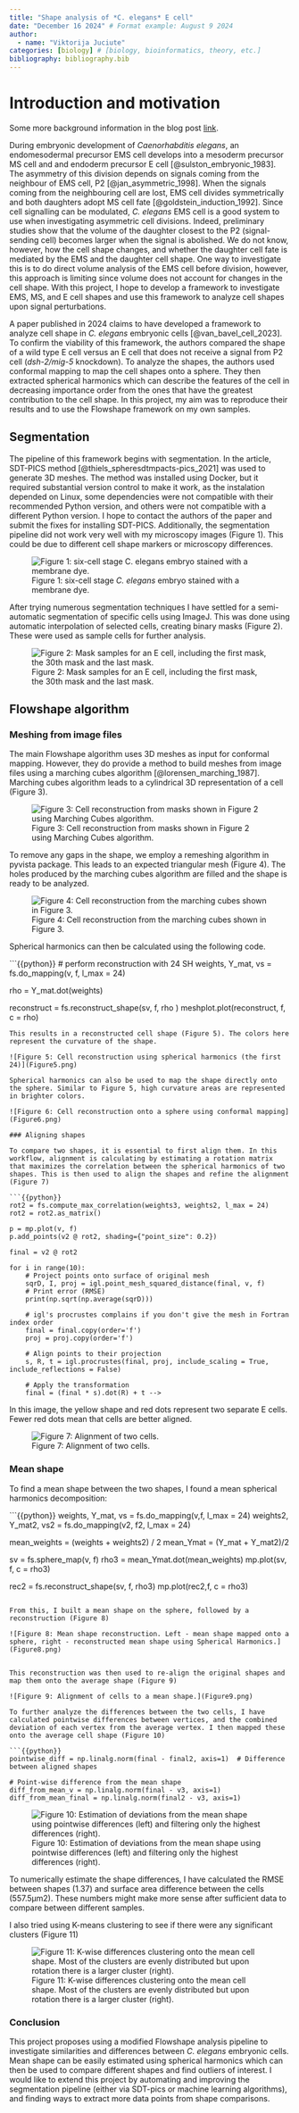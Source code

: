 ```yaml
---
title: "Shape analysis of *C. elegans* E cell"
date: "December 16 2024" # Format example: August 9 2024
author:
  - name: "Viktorija Juciute" 
categories: [biology] # [biology, bioinformatics, theory, etc.]
bibliography: bibliography.bib
---
```


# Introduction and motivation

Some more background information in the blog post [link](https://bioshape-analysis.github.io/blog/posts/biology/).

During embryonic development of *Caenorhabditis elegans*, an endomesodermal precursor EMS cell develops into a mesoderm precursor MS cell and and endoderm precursor E cell [@sulston_embryonic_1983]. The asymmetry of this division depends on signals coming from the neighbour of EMS cell, P2 [@jan_asymmetric_1998]. When the signals coming from the neighbouring cell are lost, EMS cell divides symmetrically and both daughters adopt MS cell fate [@goldstein_induction_1992]. Since cell signalling can be modulated, *C. elegans* EMS cell is a good system to use when investigating asymmetric cell divisions. Indeed, preliminary studies show that the volume of the daughter closest to the P2 (signal-sending cell) becomes larger when the signal is abolished. We do not know, however, how the cell shape changes, and whether the daughter cell fate is mediated by the EMS and the daughter cell shape. One way to investigate this is to do direct volume analysis of the EMS cell before division, however, this approach is limiting since volume does not account for changes in the cell shape. With this project, I hope to develop a framework to investigate EMS, MS, and E cell shapes and use this framework to analyze cell shapes upon signal perturbations.

A paper published in 2024 claims to have developed a framework to analyze cell shape in *C. elegans* embryonic cells [@van_bavel_cell_2023]. To confirm the viability of this framework, the authors compared the shape of a wild type E cell versus an E cell that does not receive a signal from P2 cell (*dsh-2/mig-5* knockdown). To analyze the shapes, the authors used conformal mapping to map the cell shapes onto a sphere. They then extracted spherical harmonics which can describe the features of the cell in decreasing importance order from the ones that have the greatest contribution to the cell shape. In this project, my aim was to reproduce their results and to use the Flowshape framework on my own samples.

## Segmentation

The pipeline of this framework begins with segmentation. In the article, SDT-PICS method [@thiels_spheresdtmpacts-pics_2021] was used to generate 3D meshes. The method was installed using Docker, but it required substantial version control to make it work, as the instalation depended on Linux, some dependencies were not compatible with their recommended Python version, and others were not compatible with a different Python version. I hope to contact the authors of the paper and submit the fixes for installing SDT-PICS. Additionally, the segmentation pipeline did not work very well with my microscopy images (Figure 1). 
This could be due to different cell shape markers or microscopy differences.

![Figure 1: six-cell stage *C. elegans* embryo stained with a membrane dye.](Figure1.png)

After trying numerous segmentation techniques I have settled for a semi-automatic segmentation of specific cells using ImageJ. This was done using automatic interpolation of selected cells, creating binary masks (Figure 2). These were used as sample cells for further analysis.

![Figure 2: Mask samples for an E cell, including the first mask, the 30th mask and the last mask.](Figure2.png)

## Flowshape algorithm

### Meshing from image files

The main Flowshape algorithm uses 3D meshes as input for conformal mapping. However, they do provide a method to build meshes from image files using a marching cubes algorithm [@lorensen_marching_1987]. Marching cubes algorithm leads to a cylindrical 3D representation of a cell (Figure 3). 

![Figure 3: Cell reconstruction from masks shown in Figure 2 using Marching Cubes algorithm.](Figure3.png)

To remove any gaps in the shape, we employ a remeshing algorithm in pyvista package. This leads to an expected triangular mesh (Figure 4). The holes produced by the marching cubes algorithm are filled and the shape is ready to be analyzed. 

![Figure 4: Cell reconstruction from the marching cubes shown in Figure 3.](Figure4.png)

Spherical harmonics can then be calculated using the following code.

```{{python}}
# perform reconstruction with 24 SH
weights, Y_mat, vs = fs.do_mapping(v, f, l_max = 24)

rho = Y_mat.dot(weights)

reconstruct = fs.reconstruct_shape(sv, f, rho )
meshplot.plot(reconstruct, f, c = rho)
```
This results in a reconstructed cell shape (Figure 5). The colors here represent the curvature of the shape. 

![Figure 5: Cell reconstruction using spherical harmonics (the first 24)](Figure5.png)

Spherical harmonics can also be used to map the shape directly onto the sphere. Similar to Figure 5, high curvature areas are represented in brighter colors. 

![Figure 6: Cell reconstruction onto a sphere using conformal mapping](Figure6.png)

### Aligning shapes

To compare two shapes, it is essential to first align them. In this workflow, alignment is calculating by estimating a rotation matrix that maximizes the correlation between the spherical harmonics of two shapes. This is then used to align the shapes and refine the alignment (Figure 7)

```{{python}}
rot2 = fs.compute_max_correlation(weights3, weights2, l_max = 24)
rot2 = rot2.as_matrix()

p = mp.plot(v, f)
p.add_points(v2 @ rot2, shading={"point_size": 0.2})

final = v2 @ rot2

for i in range(10):
    # Project points onto surface of original mesh
    sqrD, I, proj = igl.point_mesh_squared_distance(final, v, f)
    # Print error (RMSE)
    print(np.sqrt(np.average(sqrD)))
    
    # igl's procrustes complains if you don't give the mesh in Fortran index order 
    final = final.copy(order='f')
    proj = proj.copy(order='f')
    
    # Align points to their projection
    s, R, t = igl.procrustes(final, proj, include_scaling = True, include_reflections = False)

    # Apply the transformation
    final = (final * s).dot(R) + t -->
```

In this image, the yellow shape and red dots represent two separate E cells. Fewer red dots mean that cells are better aligned. 

![Figure 7: Alignment of two cells.](Figure7.png)

### Mean shape

To find a mean shape between the two shapes, I found a mean spherical harmonics decomposition: 

```{{python}}
weights, Y_mat, vs = fs.do_mapping(v,f, l_max = 24)
weights2, Y_mat2, vs2 = fs.do_mapping(v2, f2, l_max = 24)

mean_weights = (weights + weights2) / 2
mean_Ymat = (Y_mat + Y_mat2)/2

sv = fs.sphere_map(v, f)
rho3 = mean_Ymat.dot(mean_weights)
mp.plot(sv, f, c = rho3)

rec2 = fs.reconstruct_shape(sv, f, rho3)
mp.plot(rec2,f, c = rho3)
```

From this, I built a mean shape on the sphere, followed by a reconstruction (Figure 8)

![Figure 8: Mean shape reconstruction. Left - mean shape mapped onto a sphere, right - reconstructed mean shape using Spherical Harmonics.](Figure8.png)


This reconstruction was then used to re-align the original shapes and map them onto the average shape (Figure 9)

![Figure 9: Alignment of cells to a mean shape.](Figure9.png)

To further analyze the differences between the two cells, I have calculated pointwise differences between vertices, and the combined deviation of each vertex from the average vertex. I then mapped these onto the average cell shape (Figure 10)

```{{python}}
pointwise_diff = np.linalg.norm(final - final2, axis=1)  # Difference between aligned shapes

# Point-wise difference from the mean shape
diff_from_mean_v = np.linalg.norm(final - v3, axis=1)
diff_from_mean_final = np.linalg.norm(final2 - v3, axis=1)
```
![Figure 10: Estimation of deviations from the mean shape using pointwise differences (left) and filtering only the highest differences (right).](Figure10.png)

To numerically estimate the shape differences, I have calculated the RMSE between shapes (1.37) and surface area difference between the cells (557.5µm2). These numbers might make more sense after sufficient data to compare between different samples.

I also tried using K-means clustering to see if there were any significant clusters (Figure 11)

![Figure 11: K-wise differences clustering onto the mean cell shape. Most of the clusters are evenly distributed but upon rotation there is a larger cluster (right).](Figure11.png)

### Conclusion

This project proposes using a modified Flowshape analysis pipeline to investigate similarities and differences between *C. elegans* embryonic cells. Mean shape can be easily estimated using spherical harmonics which can then be used to compare different shapes and find outliers of interest. I would like to extend this project by automating and improving the segmentation pipeline (either via SDT-pics or machine learning algorithms), and finding ways to extract more data points from shape comparisons.